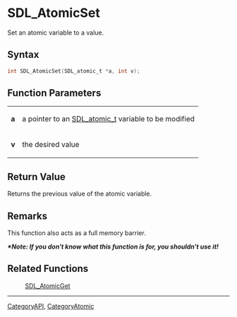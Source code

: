 = SDL_AtomicSet =

Set an atomic variable to a value.

== Syntax ==

<syntaxhighlight lang='c'>
int SDL_AtomicSet(SDL_atomic_t *a, int v);
</syntaxhighlight>

== Function Parameters ==

{|
|'''a'''
|a pointer to an [[SDL_atomic_t]] variable to be modified
|-
|'''v'''
|the desired value
|}

== Return Value ==

Returns the previous value of the atomic variable.



== Remarks ==

This function also acts as a full memory barrier.

'''''*Note: If you don't know what this function is for, you shouldn't use
it!'''''

== Related Functions ==

:[[SDL_AtomicGet]]

----
[[CategoryAPI]], [[CategoryAtomic]]


